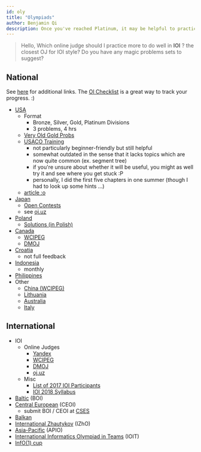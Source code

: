 ```yaml
---
id: oly
title: "Olympiads"
author: Benjamin Qi
description: Once you've reached Platinum, it may be helpful to practice with problems from other (inter)national olympiads.
---
```


> Hello, Which online judge should I practice more to do well in **IOI** ?
> the closest OJ for IOI style?
> Do you have any magic problems sets to suggest?

## National

See [here](https://ioinformatics.org/page/members/7) for additional links. The [OI Checklist](https://oichecklist.pythonanywhere.com/) is a great way to track your progress. :)

  * [USA](http://www.usaco.org/)
    * Format
      * Bronze, Silver, Gold, Platinum Divisions
      * 3 problems, 4 hrs
    * [Very Old Gold Probs](http://tjsct.wikidot.com/usaco/)
    * [USACO Training](http://train.usaco.org/usacogate)
      * not particularly beginner-friendly but still helpful
      * somewhat outdated in the sense that it lacks topics which are now quite common (ex. segment tree)
      * if you're unsure about whether it will be useful, you might as well try it and see where you get stuck :P
      * personally, I did the first five chapters in one summer (though I had to look up some hints ...)
    * [article :o](https://www.usenix.org/legacy/bodinfo/bod/bodmarch10/future.pdf)
  * [Japan](https://www.ioi-jp.org/)
    * [Open Contests](https://contests.ioi-jp.org/)
    * see [oj.uz](https://oj.uz/problems/source/45)
  * [Poland](https://szkopul.edu.pl/portal/)
    * [Solutions (in Polish)](https://www.oi.edu.pl/l/40/)
  * [Canada](https://cemc.math.uwaterloo.ca/contests/computing.html)
    * [WCIPEG](https://wcipeg.com/problems/cat%3Dccc%2Cshow%3D50)
    * [DMOJ](https://dmoj.ca/problems/?category=24)
  * [Croatia](http://hsin.hr/coci/)
    * not full feedback
  * [Indonesia](https://competition.ia-toki.org/contests)
    * monthly
  * [Philippines](https://noi.ph/past-problems/)
  * Other
    * [China (WCIPEG)](https://wcipeg.com/problems/cat%3Dnoi%2Cshow%3D50)
    * [Lithuania](http://online.lmio.lt/)
    * [Australia](https://orac.amt.edu.au/)
    * [Italy](https://training.olinfo.it/#/overview)

## International

  * IOI
    * Online Judges
      * [Yandex](https://contest.yandex.com/ioi/)
      * [WCIPEG](https://wcipeg.com/problems/cat%3Dioi%2Cshow%3D50)
      * [DMOJ](https://dmoj.ca/problems/?category=5)
      * [oj.uz](https://oj.uz/problems/source/22)
    * Misc
      * [List of 2017 IOI Participants](http://weaselcrow.com/pro/cf/ioi2017/)
      * [IOI 2018 Syllabus](https://people.ksp.sk/~misof/ioi-syllabus/ioi-syllabus.pdf)
  * [Baltic](http://www.boi2017.org/) (BOI)
  * [Central European](http://ceoi.inf.elte.hu/) (CEOI)
    * submit BOI / CEOI at [CSES](https://cses.fi/)
  * [Balkan](http://boi2018.ro/home)
  * [International Zhautykov](https://oj.uz/problems/source/24) (IZhO)
  * [Asia-Pacific](http://apio-olympiad.org/) (APIO)
  * [International Informatics Olympiad in Teams](http://ioit.altervista.org/2018-teams-and-contests-.html) (IOIT)
  * [InfO(1) cup](http://info1cup.com/)
